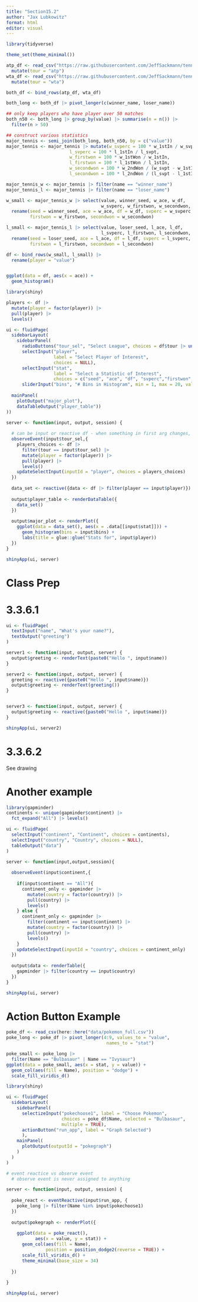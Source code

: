 ```yaml
---
title: "Section15.2"
author: "Jax Lubkowitz"
format: html
editor: visual
---
```

```r
library(tidyverse)

theme_set(theme_minimal())

atp_df <- read_csv("https://raw.githubusercontent.com/JeffSackmann/tennis_atp/master/atp_matches_2023.csv") |>
  mutate(tour = "atp")
wta_df <- read_csv("https://raw.githubusercontent.com/JeffSackmann/tennis_wta/master/wta_matches_2023.csv") |>
  mutate(tour = "wta")

both_df <- bind_rows(atp_df, wta_df)

both_long <- both_df |> pivot_longer(c(winner_name, loser_name))

## only keep players who have player over 50 matches
both_n50 <- both_long |> group_by(value) |> summarise(n = n()) |>
  filter(n > 50)

## construct various statistics
major_tennis <- semi_join(both_long, both_n50, by = c("value"))
major_tennis <- major_tennis |> mutate(w_svperc = 100 * w_1stIn / w_svpt,
                        l_svperc = 100 * l_1stIn / l_svpt,
                        w_firstwon = 100 * w_1stWon / w_1stIn,
                        l_firstwon = 100 * l_1stWon / l_1stIn,
                        w_secondwon = 100 * w_2ndWon / (w_svpt - w_1stIn),
                        l_secondwon = 100 * l_2ndWon / (l_svpt - l_1stIn))

major_tennis_w <- major_tennis |> filter(name == "winner_name")
major_tennis_l <- major_tennis |> filter(name == "loser_name")

w_small <- major_tennis_w |> select(value, winner_seed, w_ace, w_df,
                                    w_svperc, w_firstwon, w_secondwon, tour) |>
  rename(seed = winner_seed, ace = w_ace, df = w_df, svperc = w_svperc,
         firstwon = w_firstwon, secondwon = w_secondwon)

l_small <- major_tennis_l |> select(value, loser_seed, l_ace, l_df,
                                    l_svperc, l_firstwon, l_secondwon, tour) |>
  rename(seed = loser_seed, ace = l_ace, df = l_df, svperc = l_svperc,
         firstwon = l_firstwon, secondwon = l_secondwon)

df <- bind_rows(w_small, l_small) |>
  rename(player = "value")


ggplot(data = df, aes(x = ace)) +
  geom_histogram()
```


```r
library(shiny)

players <- df |> 
  mutate(player = factor(player)) |> 
  pull(player) |> 
  levels()

ui <- fluidPage(
  sidebarLayout(
    sidebarPanel(
      radioButtons("tour_sel", "Select League", choices = df$tour |> unique()),
      selectInput("player", 
                  label = "Select Player of Interest", 
                  choices = NULL),
      selectInput("stat", 
                  label = "Select a Statistic of Interest", 
                  choices = c("seed", "ace", "df", "svperc","firstwon","secondwon")),
      sliderInput("bins", "# Bins in Histogram", min = 1, max = 20, value = 5)),
  
  mainPanel(
    plotOutput("major_plot"),
    dataTableOutput("player_table"))
))

server <- function(input, output, session) {
  
  # can be input or reactive df - when something in first arg changes, second chunk updates
  observeEvent(input$tour_sel,{
    players_choices <- df |> 
      filter(tour == input$tour_sel) |>
      mutate(player = factor(player)) |> 
      pull(player) |> 
      levels()
    updateSelectInput(inputId = "player", choices = players_choices)
  })
  
  data_set <- reactive({data <- df |> filter(player == input$player)})
  
  output$player_table <- renderDataTable({
    data_set()
  })
    
  output$major_plot <- renderPlot({
    ggplot(data = data_set(), aes(x = .data[[input$stat]])) +
      geom_histogram(bins = input$bins) +
      labs(title = glue::glue("Stats for", input$player))
  })
}

shinyApp(ui, server)
```

# Class Prep
# 3.3.6.1
```r
ui <- fluidPage(
  textInput("name", "What's your name?"),
  textOutput("greeting")
)

server1 <- function(input, output, server) {
  output$greeting <- renderText(paste0("Hello ", input$name))
}

server2 <- function(input, output, server) {
  greeting <- reactive({paste0("Hello ", input$name)})
  output$greeting <- renderText(greeting())
}


server3 <- function(input, output, server) {
  output$greeting <- reactive({paste0("Hello ", input$name)})
}

shinyApp(ui, server2)
```

# 3.3.6.2
See drawing


# Another example
```r
library(gapminder)
continents <- unique(gapminder$continent) |>
  fct_expand("All") |> levels()

ui <- fluidPage(
  selectInput("continent", "Continent", choices = continents), 
  selectInput("country", "Country", choices = NULL),
  tableOutput("data")
)

server <- function(input,output,session){
  
  observeEvent(input$continent,{
    
    if(input$continent == "All"){
      continent_only <- gapminder |>
        mutate(country = factor(country)) |> 
        pull(country) |> 
        levels()
    } else {
      continent_only <- gapminder |> 
        filter(continent == input$continent) |>
        mutate(country = factor(country)) |> 
        pull(country) |> 
        levels()
    }
    updateSelectInput(inputId = "country", choices = continent_only)
  })
  
  output$data <- renderTable({
    gapminder |> filter(country == input$country)
  }) 
}

shinyApp(ui, server)

```

# Action Button Example
```r
poke_df <- read_csv(here::here("data/pokemon_full.csv"))
poke_long <- poke_df |> pivot_longer(4:9, values_to = "value", 
                                      names_to = "stat")

poke_small <- poke_long |>
  filter(Name == "Bulbasaur" | Name == "Ivysaur")
ggplot(data = poke_small, aes(x = stat, y = value)) +
  geom_col(aes(fill = Name), position = "dodge") +
  scale_fill_viridis_d()
```

```r

library(shiny)

ui <- fluidPage(
  sidebarLayout(
    sidebarPanel(
      selectizeInput("pokechoose1", label = "Choose Pokemon",
                     choices = poke_df$Name, selected = "Bulbasaur",
                     multiple = TRUE),
      actionButton("run_app", label = "Graph Selected")
      ),
    mainPanel(
      plotOutput(outputId = "pokegraph")
    )
  )
)

# event reactice vs observe event
  # observe event is never assigned to anything

server <- function(input, output, session) {
  
  poke_react <- eventReactive(input$run_app, {
    poke_long |> filter(Name %in% input$pokechoose1) 
  })
  
  output$pokegraph <- renderPlot({
    
    ggplot(data = poke_react(),
           aes(x = value, y = stat)) +
      geom_col(aes(fill = Name),
               position = position_dodge2(reverse = TRUE)) +
      scale_fill_viridis_d() +
      theme_minimal(base_size = 34)
    
  })
  
}

shinyApp(ui, server)
```

